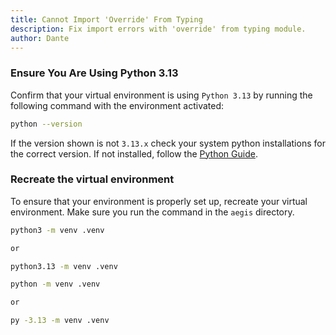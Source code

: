 ```yaml
---
title: Cannot Import 'Override' From Typing
description: Fix import errors with 'override' from typing module.
author: Dante
---
```


<Steps>

### Ensure You Are Using Python 3.13

Confirm that your virtual environment is using `Python 3.13` by running the following command with
the environment activated:

```bash
python --version
```

If the version shown is not `3.13.x` check your system python installations for the correct version.
If not installed, follow the [Python Guide](../../../guides/python/).

### Recreate the virtual environment

To ensure that your environment is properly set up, recreate your virtual environment.
Make sure you run the command in the `aegis` directory.

```bash tab="Mac/Linux"
python3 -m venv .venv

or

python3.13 -m venv .venv
```

```bash tab="Windows"
python -m venv .venv

or

py -3.13 -m venv .venv
```

</Steps>
